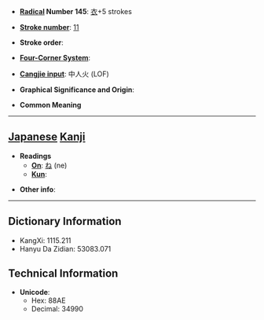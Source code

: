 * '''[[Wiktionary:Chinese radical index| Radical]] Number 145''': [[Wiktionary:Chinese radical index 衣|衣]]+5 strokes

* '''[[Wiktionary:Chinese total strokes index|Stroke number]]''': [[Wiktionary:Chinese total strokes index 11|11]]

* '''Stroke order''': 

* '''[[Wiktionary:Chinese four corner index|Four-Corner System]]''': 

* '''[[Wiktionary:Chinese Cangjie index|Cangjie input]]''': 中人火 (LOF)

* '''Graphical Significance and Origin''': 

* '''Common Meaning'''

----

== [[Japanese]] [[Kanji]] ==

* '''Readings'''
** '''[[On]]''': [[ね]] (ne)
** '''[[Kun]]''': 

* '''Other info''':  

----

== Dictionary Information ==

* KangXi: 1115.211
* Hanyu Da Zidian: 53083.071

== Technical Information ==

* '''Unicode''':
** Hex: 88AE
** Decimal: 34990